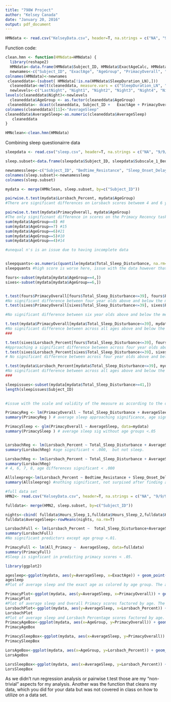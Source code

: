 ```yaml
---
title: "798W Project"
author: "Kelsey Canada"
date: "January 20, 2016"
output: pdf_document
---
```


```r
HMNdata <- read.csv("KelseyData.csv", header=T, na.strings = c("NA", "9/9/99", "0:00", "#NULL!"))
```

Function code:
```r
clean.hmn <- function(HMNdata=HMNdata) {
  library(reshape2)
  HMNdata<-data.frame(HMNdata$Subject_ID, HMNdata$ExactAgeCalc, HMNdata$AgeGroup, HMNdata$All_Primacy, HMNdata$Hours_Sleep_LN, HMNdata$Hours_Sleep_1, HMNdata$Hours_Sleep_2, HMNdata$Hours_Sleep_3, HMNdata$Hours_Sleep_4, HMNdata$Hours_Sleep_5, HMNdata$Hours_Sleep_6, HMNdata$Hours_Sleep_7, HMNdata$Hours_Sleep_8, HMNdata$Hours_Sleep_9, HMNdata$Lorsbach_Percent, HMNdata$SM_FactRecallPercent, HMNdata$SM_FactRecogPercent, HMNdata$CMS_Scaled_Imm, HMNdata$CMS_Scaled_Delay, HMNdata$CMS_Scaled_DelRec)
  newnames<-c("Subject_ID", "ExactAge", "AgeGroup", "PrimacyOverall", "SleepDuration_LN", "SleepDuration_N1", "SleepDuration_N2", "SleepDuration_N3","SleepDuration_N4", "SleepDuration_N5", "SleepDuration_N6", "SleepDuration_N7", "SleepDuration_N8", "SleepDuration_N9", "Lorsbach_Percent", "SourceMem_Recall", "SourceMem_Recog", "Story_Imm", "Story_Delay", "Story_Week" )
colnames(HMNdata)<-newnames
 cleaneddata<-(subset( HMNdata[!is.na(HMNdata$SleepDuration_LN),]))
  cleaneddata<-melt(cleaneddata, measure.vars = c("SleepDuration_LN", "SleepDuration_N1", "SleepDuration_N2","SleepDuration_N3", "SleepDuration_N4", "SleepDuration_N5", "SleepDuration_N6","SleepDuration_N7", "SleepDuration_N8", "SleepDuration_N9"), variable.name = "Night", value.name ="SleepPerNight", na.rm=T) 
  newlevels<-c("LastNight", "Night1", "Night2", "Night3", "Night4", "Night5", "Night6", "Night7", "Night8", "Night9")
levels(cleaneddata$Night)<-newlevels
  cleaneddata$AgeGroup <- as.factor(cleaneddata$AgeGroup)
 cleaneddata<- dcast(cleaneddata, Subject_ID +   ExactAge + PrimacyOverall + Lorsbach_Percent + SourceMem_Recall+ SourceMem_Recog + Story_Imm +      Story_Delay +   Story_Week  +AgeGroup  ~ ., value.var = "SleepPerNight", fun.aggregate = mean, na.rm = TRUE)
colnames(cleaneddata)[11]<-"AverageSleep"
cleaneddata$AverageSleep<-as.numeric(cleaneddata$AverageSleep)
   cleaneddata
}
```

```r
HMNclean<-clean.hmn(HMNdata)
```

Combining sleep questionairre data
```r
sleepdata <- read.csv("sleep.csv", header=T, na.strings = c("NA", "9/9/99", "0:00", "#NULL!"))

sleep.subset<-data.frame(sleepdata$Subject_ID, sleepdata$Subscale_1_Bedtime_Resistance,sleepdata$Subscale_2_Sleep_Onset_Delay, sleepdata$Subscale_3_Sleep_Duration, sleepdata$Subscale_4_Sleep_Anxiety, sleepdata$Subscale_5_Night_Wakings, sleepdata$Subscale_6_Parasomnias, sleepdata$Subscale_7_Sleep_Disordered_Breathing, sleepdata$Subscale_8_Daytime_Sleepiness, sleepdata$Total_Sleep_Disturbance_Score)

newnamessleep<-c("Subject_ID", "Bedtime_Resistance", "Sleep_Onset_Delay", "Sleep_Duration", "Sleep_Anxiety", "Night_Wakings", "Parasomnias", "Sleep_Disordered_Breathing","Daytime_Sleepiness", "Total_Sleep_Disturbance")
colnames(sleep.subset)<-newnamessleep
colnames(sleep.subset)

mydata <- merge(HMNclean, sleep.subset, by=c("Subject_ID"))
```

```r
pairwise.t.test(mydata$Lorsbach_Percent, mydata$AgeGroup)
#There are significant differences on Lorsbach scores betweem 4 and 6 year olds (p=.0023), 4 and 5 year olds (p=.0001), 4 and 8 year olds (p=.0001), 5 and 7 year olds (p=.0001), 5 and 8 year olds (p=.0001), 6 and 8 year olds (p=.0003), and 7 and 8 year olds (p=.0378).

pairwise.t.test(mydata$PrimacyOverall, mydata$AgeGroup)
#The only significnant difference in scores on the Primacy Recency task are between age groups is between the scores of 4 year olds and 7 year olds.
sum(mydata$AgeGroup==8) #8
sum(mydata$AgeGroup==7) #15
sum(mydata$AgeGroup==6)#21
sum(mydata$AgeGroup==5)#10
sum(mydata$AgeGroup==4)#14

#unequal n's is an issue due to having incomplete data


sleepquants<-as.numeric(quantile(mydata$Total_Sleep_Disturbance, na.rm=T))
sleepquants #high score is worse here, issue with the data however that there are not enough subjects to draw meaningful conclusions.

fours<-subset(mydata[mydata$AgeGroup==4,])
sixes<-subset(mydata[mydata$AgeGroup==6,])


t.test(fours$PrimacyOverall[fours$Total_Sleep_Disturbance<=39], fours$PrimacyOverall[fours$Total_Sleep_Disturbance>39])
#No significant difference between four year olds above and below the mean level of sleep disturbance scores on Primacy Recency tasks. 
t.test(sixes$PrimacyOverall[sixes$Total_Sleep_Disturbance<=39], sixes$PrimacyOverall[sixes$Total_Sleep_Disturbance>39])

#No significant difference between six year olds above and below the mean level of sleep disturbance scores on Primacy Recency tasks.

t.test(mydata$PrimacyOverall[mydata$Total_Sleep_Disturbance<=39], mydata$PrimacyOverall[mydata$Total_Sleep_Disturbance>39])
#No significant difference between across all ages above and below the mean level of sleep disturbance scores on Primacy Recency tasks. 
###

t.test(sixes$Lorsbach_Percent[fours$Total_Sleep_Disturbance<=39], fours$Lorsbach_Percent[fours$Total_Sleep_Disturbance>39])
#Approaching a significant difference between across four year olds above and below the mean level of sleep disturbance scores on the Lorsbach Task. 
t.test(sixes$Lorsbach_Percent[sixes$Total_Sleep_Disturbance<=39], sixes$Lorsbach_Percent[sixes$Total_Sleep_Disturbance>39])
# No significant difference between across four year olds above and below the mean level of sleep disturbance scores on the Lorsbach Task. 

t.test(mydata$Lorsbach_Percent[mydata$Total_Sleep_Disturbance<=39], mydata$Lorsbach_Percent[mydata$Total_Sleep_Disturbance>39])
#No significant difference between across all ages above and below the mean level of sleep disturbance scores on the Lorsbach Task. 
###

sleepissues<-subset(mydata[mydata$Total_Sleep_Disturbance>=41,])
length(sleepissues$Subject_ID)
 

#issue with the scale and validity of the measure as according to the outlines set by the CHSQ 38 of the 68 subjects included in the analysis would be in the score range for a pediatric sleep disorder
```

```r
PrimacyReg <- lm(PrimacyOverall ~ Total_Sleep_Disturbance + AverageSleep + AgeGroup, data=mydata)
summary(PrimacyReg ) # average sleep approaching significance, age signficant

PrimacySleep <- glm(PrimacyOverall ~ AverageSleep, data=mydata)
summary(PrimacySleep ) # average sleep sig without age groups <.05


LorsbachReg <- lm(Lorsbach_Percent ~ Total_Sleep_Disturbance + AverageSleep + AgeGroup, data=mydata)
summary(LorsbachReg) #age significant < .000,  but not sleep.

LorsbachReg <- lm(Lorsbach_Percent ~ Total_Sleep_Disturbance + AverageSleep + AgeGroup, data=mydata)
summary(LorsbachReg)
# 4, 6, 7, 8, age differences significant < .000

Allsleepreg<-lm(Lorsbach_Percent ~ Bedtime_Resistance + Sleep_Onset_Delay+ Sleep_Anxiety + Night_Wakings + Parasomnias +Sleep_Disordered_Breathing + Daytime_Sleepiness + Sleep_Duration+ Total_Sleep_Disturbance, data=mydata)
summary(Allsleepreg) #nothing significant, not surpised after finding and article that failed to correlate CSHQ to PSG
```

```r
#full data set
HMN2<- read.csv("KelseyData.csv", header=T, na.strings = c("NA", "9/9/99", "0:00", "#NULL!"))

fulldata<- merge(HMN2, sleep.subset, by=c("Subject_ID"))

nights<-cbind( fulldata$Hours_Sleep_1,fulldata$Hours_Sleep_2,fulldata$Hours_Sleep_3+fulldata$Hours_Sleep_4,fulldata$Hours_Sleep_5,fulldata$Hours_Sleep_6,fulldata$Hours_Sleep_7,fulldata$Hours_Sleep_8,fulldata$Hours_Sleep_9)
fulldata$AverageSleep<-rowMeans(nights, na.rm=T)

LorsbachFull <- lm(Lorsbach_Percent ~  Total_Sleep_Disturbance+AverageSleep+AgeGroup, data=fulldata)
summary(LorsbachFull)
#No significant predictors except age group <.01.

PrimacyFull <- lm(All_Primacy ~  AverageSleep, data=fulldata)
summary(PrimacyFull)
#Sleep is signficant in predicting primacy scores < .05.
```

```r
library(ggplot2)

agesleep<-ggplot(mydata, aes(y=AverageSleep, x=ExactAge)) + geom_point(aes(color = factor(AgeGroup)), position = position_jitter(height = .2, width = .2))+theme_bw()+ scale_color_brewer(palette = "PuRd")+ theme(legend.position = "top")+geom_smooth(method="glm", data=mydata, color="black")+labs(title="Average Sleep by Age")
agesleep
#Plot of average sleep and the exact age as colored by age group. The amount of sleep on average per night decreases slightly as age inreases.

PrimacyPlot<-ggplot(mydata, aes(y=AverageSleep, x=PrimacyOverall)) + geom_point(aes(color = factor(AgeGroup)), position = position_jitter(height = .2, width = .2))+theme_bw()+ scale_color_brewer(palette = "PuRd")+ theme(legend.position = "top")+ ylab("Average Sleep") + xlab("Overall Primacy Score")+geom_smooth(method="glm", data=mydata, color="black")+labs(title="Primacy Scores and Average Sleep by Age")
PrimacyPlot
#Plot of average sleep and Overall Primacy scores factored by age. The regression is significant for both age group and average sleep.
LorsbachPlot<-ggplot(mydata, aes(y=AverageSleep, x=Lorsbach_Percent)) + geom_point(aes(color = factor(AgeGroup)), position = position_jitter(height = .2, width = .2))+theme_bw()+ scale_color_brewer(palette = "PuRd")+ theme(legend.position = "top")+ ylab("Average Sleep") + xlab("Lorsbach Percent")+geom_smooth(method="glm", data=mydata, color="black")+labs(title="Lorsbach Percentage Score and Average Sleep by Age")
LorsbachPlot
#Plot of average sleep and Lorsbach Percentage scores factored by age. The regression is significant for both age group.
PrimacyAgeBox<-ggplot(mydata, aes(x=AgeGroup, y=PrimacyOverall)) + geom_boxplot() +theme_bw()+labs(title="Distribution of Primacy Scores by Age")
PrimacyAgeBox

PrimacySleepBox<-ggplot(mydata, aes(x=AverageSleep, y=PrimacyOverall)) + geom_boxplot()+facet_wrap(~AgeGroup)+theme_bw()+labs(title="Primacy Scores and Average Sleep by Age")
PrimacySleepBox

LorsAgeBox<-ggplot(mydata, aes(x=AgeGroup, y=Lorsbach_Percent)) + geom_boxplot()+theme_bw()+labs(title="Distribution of Lorsbach Percentage Scores by Age")
LorsAgeBox

LorsSleepBox<-ggplot(mydata, aes(x=AverageSleep, y=Lorsbach_Percent)) + geom_boxplot()+facet_wrap(~AgeGroup)+theme_bw()+labs(title="Primacy Scores and Average Sleep by Age")
LorsSleepBox

```

As we didn't run regression analysis or pairwise t.test those are my "non-trivial" aspects for my analysis. Another was the function that cleans my data, which you did for your data but was not covered in class on how to utilize on a data set. 
